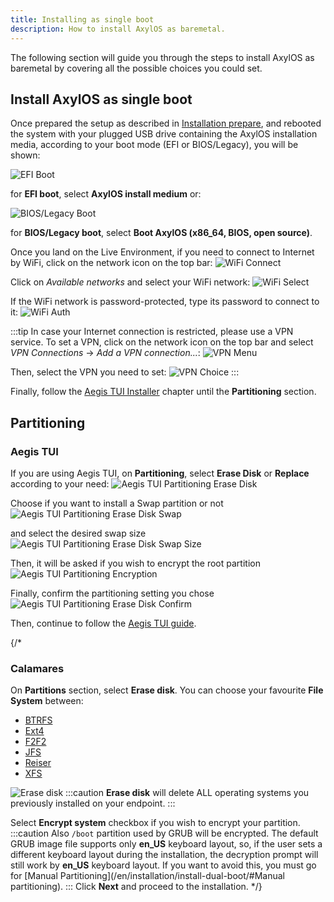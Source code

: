 ```yaml
---
title: Installing as single boot
description: How to install AxylOS as baremetal.
---
```


The following section will guide you through the steps to install AxylOS as baremetal by covering all the possible choices you could set.

## Install AxylOS as single boot

Once prepared the setup as described in [Installation prepare](/en/installation/prepare-install/), and rebooted the system with your plugged USB drive containing the AxylOS installation media, according to your boot mode (EFI or BIOS/Legacy), you will be shown:

![EFI Boot](@assets/images/efi-boot.png)

for **EFI boot**, select **AxylOS install medium** or:

![BIOS/Legacy Boot](@assets/images/bios-boot.png)

for **BIOS/Legacy boot**, select **Boot AxylOS (x86_64, BIOS, open source)**.

Once you land on the Live Environment, if you need to connect to Internet by WiFi, click on the network icon on the top bar:
![WiFi Connect](@assets/images/wifi-connect.png)

Click on *Available networks* and select your WiFi network:
![WiFi Select](@assets/images/wifi-select.png)

If the WiFi network is password-protected, type its password to connect to it:
![WiFi Auth](@assets/images/wifi-auth.png)

:::tip
In case your Internet connection is restricted, please use a VPN service. To set a VPN, click on the network icon on the top bar and select *VPN Connections* -> *Add a VPN connection...*:
![VPN Menu](@assets/images/vpn-menu.png)

Then, select the VPN you need to set:
![VPN Choice](@assets/images/vpn-choice.png)
:::

Finally, follow the [Aegis TUI Installer](/en/installation/aegis-tui/) chapter until the **Partitioning** section.

## Partitioning

### Aegis TUI
If you are using Aegis TUI, on **Partitioning**, select **Erase Disk** or **Replace** according to your need:
![Aegis TUI Partitioning Erase Disk](@assets/images/aegis-tui-partitioning-mode.png)

Choose if you want to install a Swap partition or not
![Aegis TUI Partitioning Erase Disk Swap](@assets/images/aegis-tui-partitioning-erasedisk-swap.png)

and select the desired swap size
![Aegis TUI Partitioning Erase Disk Swap Size](@assets/images/aegis-tui-partitioning-erasedisk-swap-size.png)

Then, it will be asked if you wish to encrypt the root partition
![Aegis TUI Partitioning Encryption](@assets/images/aegis-tui-partitioning-encrypt-partition.png)

Finally, confirm the partitioning setting you chose
![Aegis TUI Partitioning Erase Disk Confirm](@assets/images/aegis-tui-partitioning-erasedisk-confirm.png)

Then, continue to follow the [Aegis TUI guide](/en/installation/aegis-tui/#partitioning).

{/*
### Calamares
On **Partitions** section, select **Erase disk**. You can choose your favourite **File System** between:
* [BTRFS](https://wiki.archlinux.org/title/btrfs)
* [Ext4](https://wiki.archlinux.org/title/ext4)
* [F2F2](https://wiki.archlinux.org/title/F2FS)
* [JFS](https://wiki.archlinux.org/title/JFS)
* [Reiser](https://wiki.archlinux.org/title/Reiser4)
* [XFS](https://wiki.archlinux.org/title/XFS)

![Erase disk](@assets/images/calamares-partition-erase.png)
:::caution
**Erase disk** will delete ALL operating systems you previously installed on your endpoint.
:::

Select **Encrypt system** checkbox if you wish to encrypt your partition.
:::caution
Also `/boot` partition used by GRUB will be encrypted. The default GRUB image file supports only **en_US** keyboard layout, so, if the user sets a different keyboard layout during the installation, the decryption prompt will still work by **en_US** keyboard layout. If you want to avoid this, you must go for [Manual Partitioning](/en/installation/install-dual-boot/#Manual partitioning).
:::
Click **Next** and proceed to the installation.
*/}
<ImageComponent />
